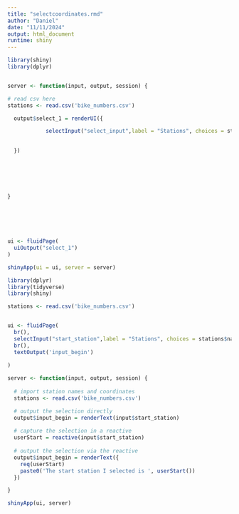 ```yaml
---
title: "selectcoordinates.rmd"
author: "Daniel"
date: "11/11/2024"
output: html_document
runtime: shiny
---
```


```r

library(shiny)
library(dplyr)


server <- function(input, output, session) {

# read csv here    
stations <- read.csv('bike_numbers.csv')

  output$select_1 = renderUI({

            selectInput("select_input",label = "Stations", choices = stations$name)
    

  })
  


  
    
  
}



  
  

ui <- fluidPage(
  uiOutput("select_1")
)

shinyApp(ui = ui, server = server)

```

```r

library(dplyr)
library(tidyverse)
library(shiny)

stations <- read.csv('bike_numbers.csv')


ui <- fluidPage(
  br(),
  selectInput("start_station",label = "Stations", choices = stations$name),
  br(),
  textOutput('input_begin')
  
)

server <- function(input, output, session) {
  
  # import station names and coordinates
  stations <- read.csv('bike_numbers.csv')

  # output the selection directly
  output$input_begin = renderText(input$start_station)
  
  # capture the selection in a reactive
  userStart = reactive(input$start_station)
  
  # output the selection via the reactive
  output$input_begin = renderText({
    req(userStart)
    paste0('The start station I selected is ', userStart())
  })

}

shinyApp(ui, server)
  
```







